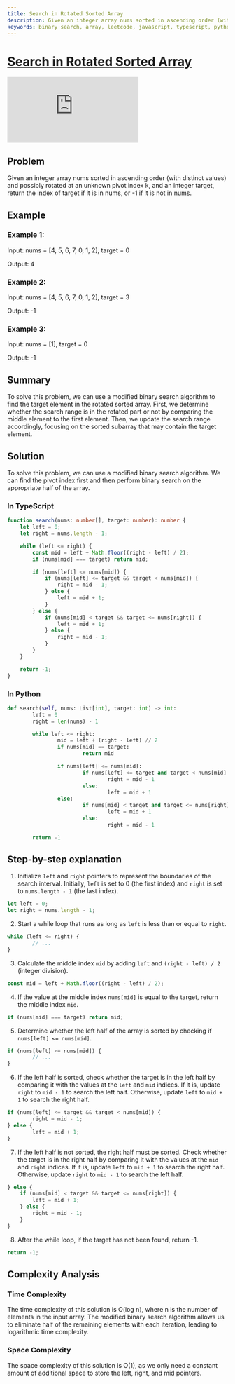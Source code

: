 ```yaml
---
title: Search in Rotated Sorted Array
description: Given an integer array nums sorted in ascending order (with distinct values) and possibly rotated at an unknown pivot index k, and an integer target, return the index of target if it is in nums, or -1 if it is not in nums.
keywords: binary search, array, leetcode, javascript, typescript, python
---
```



# [Search in Rotated Sorted Array](https://leetcode.com/problems/search-in-rotated-sorted-array/) <DifficultyChip difficulty="medium" />

<div className="iframe-container">
	<iframe className="responsive-iframe" src="https://www.youtube.com/embed/U8XENwh8Oy8"
					title="YouTube video player" frameBorder="0"
					allow="accelerometer; autoplay; clipboard-write; encrypted-media; gyroscope; picture-in-picture"
					allowFullScreen></iframe>
</div>

## Problem

Given an integer array nums sorted in ascending order (with distinct values) and possibly rotated at an unknown pivot index k, and an integer target, return the index of target if it is in nums, or -1 if it is not in nums.

## Example

### Example 1:

Input: nums = [4, 5, 6, 7, 0, 1, 2], target = 0

Output: 4

### Example 2:

Input: nums = [4, 5, 6, 7, 0, 1, 2], target = 3

Output: -1

### Example 3:

Input: nums = [1], target = 0

Output: -1

## Summary

To solve this problem, we can use a modified binary search algorithm to find the target element in the rotated sorted array. First, we determine whether the search range is in the rotated part or not by comparing the middle element to the first element. Then, we update the search range accordingly, focusing on the sorted subarray that may contain the target element.

## Solution

To solve this problem, we can use a modified binary search algorithm. We can find the pivot index first and then perform binary search on the appropriate half of the array.

### In TypeScript

```typescript
function search(nums: number[], target: number): number {
    let left = 0;
    let right = nums.length - 1;

    while (left <= right) {
        const mid = left + Math.floor((right - left) / 2);
        if (nums[mid] === target) return mid;

        if (nums[left] <= nums[mid]) {
            if (nums[left] <= target && target < nums[mid]) {
                right = mid - 1;
            } else {
                left = mid + 1;
            }
        } else {
            if (nums[mid] < target && target <= nums[right]) {
                left = mid + 1;
            } else {
                right = mid - 1;
            }
        }
    }

    return -1;
}
```

### In Python

```python
def search(self, nums: List[int], target: int) -> int:
		left = 0
		right = len(nums) - 1

		while left <= right:
				mid = left + (right - left) // 2
				if nums[mid] == target:
						return mid

				if nums[left] <= nums[mid]:
						if nums[left] <= target and target < nums[mid]:
								right = mid - 1
						else:
								left = mid + 1
				else:
						if nums[mid] < target and target <= nums[right]:
								left = mid + 1
						else:
								right = mid - 1

		return -1
```

## Step-by-step explanation

1. Initialize `left` and `right` pointers to represent the boundaries of the search interval. Initially, `left` is set to 0 (the first index) and `right` is set to `nums.length - 1` (the last index).

```typescript
let left = 0;
let right = nums.length - 1;
```

2. Start a while loop that runs as long as `left` is less than or equal to `right`.

```typescript
while (left <= right) {
		// ...
}
```

3. Calculate the middle index `mid` by adding `left` and `(right - left) / 2` (integer division).

```typescript
const mid = left + Math.floor((right - left) / 2);
```

4. If the value at the middle index `nums[mid]` is equal to the target, return the middle index `mid`.

```typescript
if (nums[mid] === target) return mid;
```

5. Determine whether the left half of the array is sorted by checking if `nums[left] <= nums[mid]`.

```typescript
if (nums[left] <= nums[mid]) {
		// ...
}
```

6. If the left half is sorted, check whether the target is in the left half by comparing it with the values at the `left` and `mid` indices. If it is, update `right` to `mid - 1` to search the left half. Otherwise, update `left` to `mid + 1` to search the right half.

```typescript
if (nums[left] <= target && target < nums[mid]) {
		right = mid - 1;
} else {
		left = mid + 1;
}
```

7. If the left half is not sorted, the right half must be sorted. Check whether the target is in the right half by comparing it with the values at the `mid` and `right` indices. If it is, update `left` to `mid + 1` to search the right half. Otherwise, update `right` to `mid - 1` to search the left half.

```typescript
} else {
    if (nums[mid] < target && target <= nums[right]) {
        left = mid + 1;
    } else {
        right = mid - 1;
    }
}
```

8. After the while loop, if the target has not been found, return -1.

```typescript
return -1;
```

## Complexity Analysis

### Time Complexity

The time complexity of this solution is O(log n), where n is the number of elements in the input array. The modified binary search algorithm allows us to eliminate half of the remaining elements with each iteration, leading to logarithmic time complexity.

### Space Complexity

The space complexity of this solution is O(1), as we only need a constant amount of additional space to store the left, right, and mid pointers.

